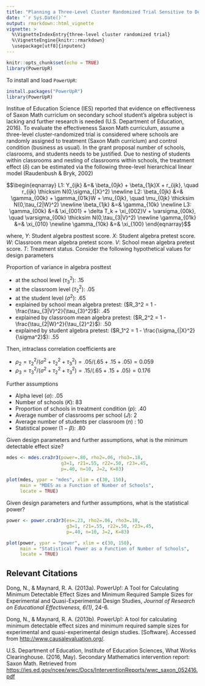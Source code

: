 ---
title: "Planning a Three-Level Cluster Randomized Trial Sensitive to Detect Main Treatment Effect"
date: "`r Sys.Date()`"
output: rmarkdown::html_vignette
vignette: >
  %\VignetteIndexEntry{three-level cluster randomized trial}
  %\VignetteEngine{knitr::rmarkdown}
  \usepackage[utf8]{inputenc}
---

```{r setup, include=FALSE}
knitr::opts_chunk$set(echo = TRUE)
library(PowerUpR)
```

To install and load `PowerUpR`:
```{r,  message=FALSE, eval=FALSE}
install.packages("PowerUpR")
library(PowerUpR)
```


Institue of Education Science (IES) reported that evidence on effectiveness of Saxon Math curriclum on secondary school student's algebra subject is lacking and further research is needed (U.S. Department of Education, 2016). To evaluate the effectiveness Saxon Math curriculum, assume a three-level cluster-randomized trial is considered where schools are randomly assigned to treatment (Saxon Math curriclum) and control condition (business as usual). In the grant proposal number of schools, clasrooms, and students needs to be justified. Due to nesting of students within classrooms and nesting of classrooms within schools, the treatment effect ($\delta$) can be estimated via the following three-level hierarchical linear model (Raudenbush & Bryk, 2002)

$$\begin{eqnarray}
  L1: Y_{ijk} &=& \beta_{0jk} + \beta_{1jk}X + r_{ijk}, \quad r_{ijk} \thicksim N(0,\sigma_{|X}^2) \newline
  L2: \beta_{0jk} &=& \gamma_{00k} + \gamma_{01k}W + \mu_{0jk}, \quad \mu_{0jk} \thicksim N(0,\tau_{2|W}^2) \newline
      \beta_{1jk} &=& \gamma_{10k} \newline
  L3: \gamma_{00k} &=& \xi_{001} + \delta T_k + \xi_{002}V + \varsigma_{00k}, \quad \varsigma_{00k} \thicksim N(0,\tau_{3|V}^2) \newline
      \gamma_{01k} &=& \xi_{010} \newline
      \gamma_{10k} &=& \xi_{100}
  \end{eqnarray}$$

where, $Y$: Student algebra posttest score. $X$: Student algebra pretest score. $W$: Classroom mean algebra pretest score. $V$: School mean algebra pretest score. $T$: Treatment status. Consider the following hypothetical values for design parameters

Proportion of variance in algebra posttest 

- at the school level ($\tau_3^2$): $.15$
- at the classroom level ($\tau_2^2$):  $.05$
- at the student level ($\sigma^2$): $.65$
- explained by school mean algebra pretest: ($R_3^2 = 1 - \frac{\tau_{3|V}^2}{\tau_{3}^2}$):  $.45$
- explained by classroom mean algebra pretest: ($R_2^2 = 1 - \frac{\tau_{2|W}^2}{\tau_{2}^2}$): $.50$
- explained by student algebra pretest: ($R_1^2 = 1 - \frac{\sigma_{|X}^2}{\sigma^2}$): $.55$

Then, intraclass correlation coefficients are

  - $\rho_2 = \tau_2^2 / (\sigma^2 + \tau_2^2 + \tau_3^2) = .05 /(.65 + .15 + .05) = 0.059$ 
  - $\rho_3 = \tau_3^2 / (\sigma^2 + \tau_2^2 + \tau_3^2) = .15 /(.65 + .15 + .05) = 0.176$ 

Further assumptions 

- Alpha level ($\alpha$): $.05$
- Number of schools ($K$): $83$
- Proportion of schools in treatment condition ($p$): $.40$
- Average number of classrooms per school ($J$): $2$
- Average number of students per classroom ($n$) : $10$
- Statistical power ($1-\beta$): $.80$ 

Given design parameters and further assumptions, what is the minimum detectable effect size?
```{r, message=FALSE, fig.width=7, fig.height=5}
mdes <- mdes.cra3r3(power=.80, rho2=.06, rho3=.18,
                    g3=1, r21=.55, r22=.50, r23=.45,
                    p=.40, n=10, J=2, K=83)

plot(mdes, ypar = "mdes", xlim = c(30, 150),
     main = "MDES as a Function of Number of Schools",
     locate = TRUE)
```

Given design parameters and further assumptions, what is the statistical power?

```{r, message=FALSE, fig.width=7, fig.height=5}
power <- power.cra3r3(es=.23, rho2=.06, rho3=.18,
                      g3=1, r21=.55, r22=.50, r23=.45,
                      p=.40, n=10, J=2, K=83)

plot(power, ypar = "power", xlim = c(30, 150),
     main = "Statistical Power as a Function of Number of Schools",
     locate = TRUE)

```


## Relevant Citations

Dong, N., & Maynard, R. A. (2013a). PowerUp!: A Tool for Calculating Minimum Detectable Effect Sizes and Minimum Required Sample Sizes
for Experimental and Quasi-Experimental Design Studies, *Journal of Research on Educational Effectiveness, 6(1)*, 24-6.

Dong, N., & Maynard, R. A. (2013b). PowerUp!: A tool for calculating minimum detectable
effect sizes and minimum required sample sizes for experimental and quasi-experimental
design studies. [Software]. Accessed from [http://www.causalevaluation.org/](http://www.causalevaluation.org/).

U.S. Department of Education, Institute of Education Sciences, What Works Clearinghouse. (2016, May).  Secondary Mathematics intervention report: Saxon Math. Retrieved from [https://ies.ed.gov/ncee/wwc/Docs/InterventionReports/wwc_saxon_052416.pdf](https://ies.ed.gov/ncee/wwc/Docs/InterventionReports/wwc_saxon_052416.pdf)

